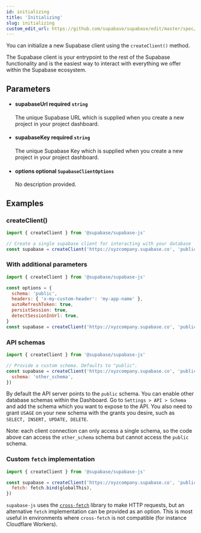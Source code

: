 ```yaml
---
id: initializing
title: 'Initializing'
slug: initializing
custom_edit_url: https://github.com/supabase/supabase/edit/master/spec/supabase_js_v1.yml
---
```



You can initialize a new Supabase client using the `createClient()` method.

The Supabase client is your entrypoint to the rest of the Supabase functionality
and is the easiest way to interact with everything we offer within the Supabase ecosystem.

## Parameters

<ul className="method-list-group">

<li className="method-list-item">
  <h4 className="method-list-item-label">
    <span className="method-list-item-label-name">
      supabaseUrl
    </span>
    <span className="method-list-item-label-badge required">
      required
    </span>
    <span className="method-list-item-validation">
      <code>string</code>
    </span>
  </h4>
  <div className="method-list-item-description">

The unique Supabase URL which is supplied when you create a new project in your project dashboard.

  </div>

</li>

<li className="method-list-item">
  <h4 className="method-list-item-label">
    <span className="method-list-item-label-name">
      supabaseKey
    </span>
    <span className="method-list-item-label-badge required">
      required
    </span>
    <span className="method-list-item-validation">
      <code>string</code>
    </span>
  </h4>
  <div className="method-list-item-description">

The unique Supabase Key which is supplied when you create a new project in your project dashboard.

  </div>

</li>

<li className="method-list-item">
  <h4 className="method-list-item-label">
    <span className="method-list-item-label-name">
      options
    </span>
    <span className="method-list-item-label-badge false">
      optional
    </span>
    <span className="method-list-item-validation">
      <code>SupabaseClientOptions</code>
    </span>
  </h4>
  <div className="method-list-item-description">

No description provided.

  </div>

</li>

</ul>

## Examples

### createClient()

```js
import { createClient } from '@supabase/supabase-js'

// Create a single supabase client for interacting with your database
const supabase = createClient('https://xyzcompany.supabase.co', 'public-anon-key')
```

### With additional parameters

```js
import { createClient } from '@supabase/supabase-js'

const options = {
  schema: 'public',
  headers: { 'x-my-custom-header': 'my-app-name' },
  autoRefreshToken: true,
  persistSession: true,
  detectSessionInUrl: true,
}
const supabase = createClient('https://xyzcompany.supabase.co', 'public-anon-key', options)
```

### API schemas

```js
import { createClient } from '@supabase/supabase-js'

// Provide a custom schema. Defaults to "public".
const supabase = createClient('https://xyzcompany.supabase.co', 'public-anon-key', {
  schema: 'other_schema',
})
```

By default the API server points to the `public` schema. You can enable other database schemas within the Dashboard.
Go to `Settings > API > Schema` and add the schema which you want to expose to the API. You also need to grant `USAGE` on your new schema with the grants you desire, such as `SELECT, INSERT, UPDATE, DELETE`.

Note: each client connection can only access a single schema, so the code above can access the `other_schema` schema but cannot access the `public` schema.

### Custom `fetch` implementation

```js
import { createClient } from '@supabase/supabase-js'

const supabase = createClient('https://xyzcompany.supabase.co', 'public-anon-key', {
  fetch: fetch.bind(globalThis),
})
```

`supabase-js` uses the [`cross-fetch`](https://www.npmjs.com/package/cross-fetch) library to make HTTP requests,
but an alternative `fetch` implementation can be provided as an option.
This is most useful in environments where `cross-fetch` is not compatible (for instance Cloudflare Workers).
